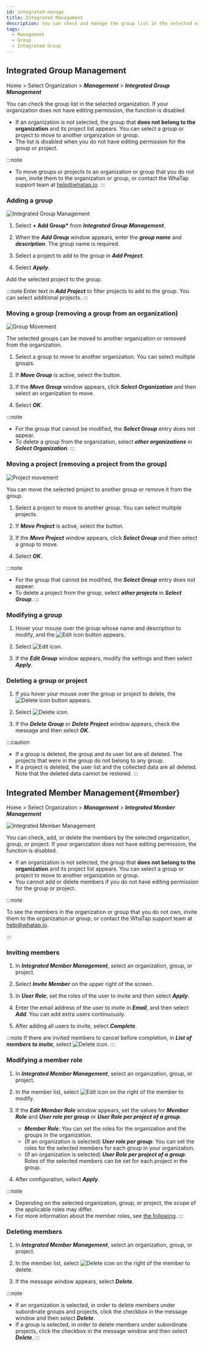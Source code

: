 ```yaml
---
id: integrated-manage
title: Integrated Management
description: You can check and manage the group list in the selected organization.
tags:
  - Management
  - Group
  - Integrated Group
---
```


## Integrated Group Management

Home > Select Organization > **_Management_** > **_Integrated Group Management_**

You can check the group list in the selected organization. If your organization does not have editing permission, the function is disabled.

-   If an organization is not selected, the group that **does not belong to the organization** and its project list appears. You can select a group or project to move to another organization or group.
-   The list is disabled when you do not have editing permission for the group or project.

:::note

-   To move groups or projects to an organization or group that you do not own, invite them to the organization or group, or contact the WhaTap support team at help@whatap.io.
:::

### Adding a group

![Integrated Group Management](/img/manage-integrated-group.png)

1.  Select **+ Add Group\*** from **_Integrated Group Management_**.

2.  When the **_Add Group_** window appears, enter the **_group name_** and **_description_**. The group name is required.

3.  Select a project to add to the group in **_Add Project_**.

4.  Select **_Apply_**.

Add the selected project to the group.

:::note
Enter text in **_Add Project_** to filter projects to add to the group. You can select additional projects.
:::

### Moving a group (removing a group from an organization)

![Group Movement](/img/manage-group-move-group.png)

The selected groups can be moved to another organization or removed from the organization.

1.  Select a group to move to another organization. You can select multiple groups.

2.  If **_Move Group_** is active, select the button.

3.  If the **_Move Group_** window appears, click **_Select Organization_** and then select an organization to move.

4.  Select **_OK_**.

:::note

-   For the group that cannot be modified, the **_Select Group_** entry does not appear.
-   To delete a group from the organization, select **_other organizations_** in **_Select Organization_**.
:::

### Moving a project (removing a project from the group)

![Project movement](/img/move-project-from-group.png)

You can move the selected project to another group or remove it from the group.

1.  Select a project to move to another group. You can select multiple projects.

2.  If **_Move Project_** is active, select the button.

3.  If the **_Move Project_** window appears, click **_Select Group_** and then select a group to move.

4.  Select **_OK_**.

:::note

-   For the group that cannot be modified, the **_Select Group_** entry does not appear.
-   To delete a project from the group, select **_other projects_** in **_Select Group_**.
:::

### Modifying a group

1.  Hover your mouse over the group whose name and description to modify, and the ![Edit icon](/img/ico-edit.svg) button appears.

2.  Select ![Edit icon](/img/ico-edit.svg). 

3.  If the **_Edit Group_** window appears, modify the settings and then select **_Apply_**.

### Deleting a group or project

1.  If you hover your mouse over the group or project to delete, the ![Delete icon](/img/ico-trash.svg) button appears.

2.  Select ![Delete icon](/img/ico-trash.svg).

3.  If the **_Delete Group_** or **_Delete Project_** window appears, check the message and then select **_OK_**.

:::caution

-   If a group is deleted, the group and its user list are all deleted. The projects that were in the group do not belong to any group.
-   If a project is deleted, the user list and the collected data are all deleted. Note that the deleted data cannot be restored.
:::

## Integrated Member Management{#member}

Home > Select Organization > **_Management_** > **_Integrated Member Management_**

![Integrated Member Management](/img/integrated-manage-member.png)

You can check, add, or delete the members by the selected organization, group, or project. If your organization does not have editing permission, the function is disabled.

-   If an organization is not selected, the group that **does not belong to the organization** and its project list appears. You can select a group or project to move to another organization or group.
-   You cannot add or delete members if you do not have editing permission for the group or project.

:::note

To see the members in the organization or group that you do not own, invite them to the organization or group, or contact the WhaTap support team at help@whatap.io.

:::

### Inviting members

1.  In **_Integrated Member Management_**, select an organization, group, or project.

2.  Select **_Invite Member_** on the upper right of the screen.

3.  In **_User Role_**, set the roles of the user to invite and then select **_Apply_**.

4.  Enter the email address of the user to invite in **_Email_**, and then select **_Add_**. You can add extra users continuously.

5.  After adding all users to invite, select **_Complete_**.

:::note
If there are invited members to cancel before completion, in **_List of members to invite_**, select ![Delete icon](/img/ico-trash-red.svg).
:::

### Modifying a member role

1.  In **_Integrated Member Management_**, select an organization, group, or project.

2.  In the member list, select ![Edit icon](/img/ico-edit.svg) on the right of the member to modify. 

3.  If the **_Edit Member Role_** window appears, set the values for **_Member Role_** and **_User role per group_** or **_User Role per project of a group_**.

    -   **_Member Role_**: You can set the roles for the organization and the groups in the organization.
    -   (If an organization is selected) **_User role per group_**: You can set the roles for the selected members for each group in your organization.
    -   (If an organization is selected) **_User Role per project of a group_**: Roles of the selected members can be set for each project in the group.

4.  After configuration, select **_Apply_**.

:::note

-   Depending on the selected organization, group, or project, the scope of the applicable roles may differ.
-   For more information about the member roles, see [the following](../project/project-structure#project-auth).
:::

### Deleting members

1.  In **_Integrated Member Management_**, select an organization, group, or project.

2.  In the member list, select ![Delete icon](/img/ico-trash-red.svg) on the right of the member to delete. 

3.  If the message window appears, select **_Delete_**.

:::note

-   If an organization is selected, in order to delete members under subordinate groups and projects, click the checkbox in the message window and then select **_Delete_**.
-   If a group is selected, in order to delete members under subordinate projects, click the checkbox in the message window and then select **_Delete_**.
:::
